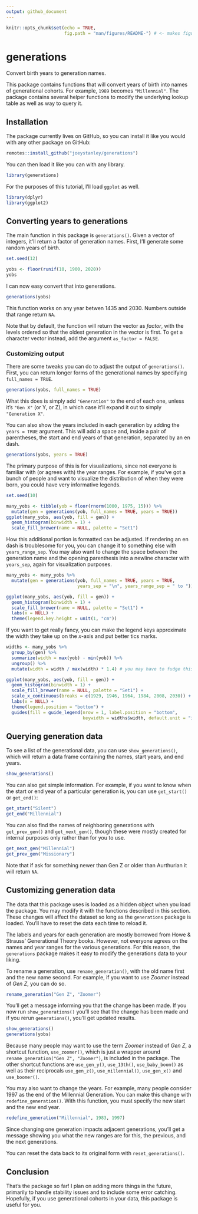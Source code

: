 ```yaml
---
output: github_document
---
```


```r
knitr::opts_chunk$set(echo = TRUE,
                      fig.path = "man/figures/README-") # <- makes figures accessible 
```

# generations

Convert birth years to generation names.

This package contains functions that will convert years of birth into names of generational cohorts. For example, `1989` becomes `"Millennial"`. The package contains several helper functions to modify the underlying lookup table as well as way to query it.

## Installation

The package currently lives on GitHub, so you can install it like you would with any other package on GitHub:

```r
remotes::install_github("joeystanley/generations")
```

You can then load it like you can with any library.

```r
library(generations)
```

For the purposes of this tutorial, I'll load `ggplot` as well.

```r
library(dplyr)
library(ggplot2)
```

## Converting years to generations

The main function in this package is `generations()`. Given a vector of integers, it'll return a factor of generation names.  First, I'll generate some random years of birth.

```r
set.seed(12)
```


```r
yobs <- floor(runif(10, 1900, 2020))
yobs
```

I can now easy convert that into generations.

```r
generations(yobs)
```

This function works on any year betwen 1435 and 2030. Numbers outside that range return `NA`. 

Note that by default, the function will return the vector as *factor*, with the levels ordered so that the oldest generation in the vector is first. To get a character vector instead, add the argument `as_factor = FALSE`.

### Customizing output

There are some tweaks you can do to adjust the output of `generations()`. First, you can return longer forms of the generational names by specifying `full_names = TRUE`. 

```r
generations(yobs, full_names = TRUE)
```

What this does is simply add `"Generation"` to the end of each one, unless it's `"Gen X"` (or Y, or Z), in which case it'll expand it out to simply `"Generation X"`.

You can also show the years included in each generation by adding the `years = TRUE` argument. This will add a space and, inside a pair of parentheses, the start and end years of that generation, separated by an en dash. 

```r
generations(yobs, years = TRUE)
```

The primary purpose of this is for visualizations, since not everyone is familiar with (or agrees with) the year ranges. For example, if you've got a bunch of people and want to visualize the distribution of when they were born, you could have very informative legends.

```r
set.seed(10)
```

```r
many_yobs <- tibble(yob = floor(rnorm(1000, 1975, 15))) %>%
  mutate(gen = generations(yob, full_names = TRUE, years = TRUE))
ggplot(many_yobs, aes(yob, fill = gen)) + 
  geom_histogram(binwidth = 1) + 
  scale_fill_brewer(name = NULL, palette = "Set1")
```

How this additional portion is formatted can be adjusted. If rendering an en dash is troublesome for you, you can change it to something else with `years_range_sep`. You may also want to change the space between the generation name and the opening parenthesis into a newline character with `years_sep`, again for visualization purposes.

```r
many_yobs <- many_yobs %>%
  mutate(gen = generations(yob, full_names = TRUE, years = TRUE,
                           years_sep = "\n", years_range_sep = " to "))

ggplot(many_yobs, aes(yob, fill = gen)) + 
  geom_histogram(binwidth = 1) + 
  scale_fill_brewer(name = NULL, palette = "Set1") + 
  labs(x = NULL) + 
  theme(legend.key.height = unit(1, "cm"))
```

If you want to get really fancy, you can make the legend keys approximate the width they take up on the *x*-axis and put better tics marks.

```r
widths <- many_yobs %>%
  group_by(gen) %>%
  summarize(width = max(yob) - min(yob)) %>%
  ungroup() %>%
  mutate(width = width / max(width) * 1.4) # you may have to fudge this a little more

ggplot(many_yobs, aes(yob, fill = gen)) + 
  geom_histogram(binwidth = 1) + 
  scale_fill_brewer(name = NULL, palette = "Set1") + 
  scale_x_continuous(breaks = c(1929, 1946, 1964, 1984, 2008, 2030)) + 
  labs(x = NULL) + 
  theme(legend.position = "bottom") + 
  guides(fill = guide_legend(nrow = 1, label.position = "bottom", 
                             keywidth = widths$width, default.unit = "inches"))
```

## Querying generation data

To see a list of the generational data, you can use `show_generations()`, which will return a data frame containing the names, start years, and end years.

```r
show_generations()
```

You can also get simple information. For example, if you want to know when the start or end year of a particular generation is, you can use `get_start()` or `get_end()`:

```r
get_start("Silent")
get_end("Millennial")
```

You can also find the names of neighboring generations with `get_prev_gen()` and `get_next_gen()`, though these were mostly created for internal purposes only rather than for you to use.

```r
get_next_gen("Millennial")
get_prev_gen("Missionary")
```

Note that if ask for something newer than Gen Z or older than Aurthurian it will return `NA`.

## Customizing generation data

The data that this package uses is loaded as a hidden object when you load the package. You may modify it with the functions described in this section. These changes will affect the dataset so long as the `generations` package is loaded. You'll have to reset the data each time to reload it. 

The labels and years for each generation are mostly borrowed from Howe & Strauss' Generational Theory books. However, not everyone agrees on the names and year ranges for the various generations. For this reason, the `generations` package makes it easy to modify the generations data to your liking. 

To rename a generation, use `rename_generation()`, with the old name first and the new name second. For example, if you want to use *Zoomer* instead of *Gen Z*, you can do so.

```r
rename_generation("Gen Z", "Zoomer")
```

You'll get a message informing you that the change has been made. If you now run `show_generations()` you'll see that the change has been made and if you rerun `generations()`, you'll get updated results.

```r
show_generations()
generations(yobs)
```

Because many people may want to use the term *Zoomer* instead of *Gen Z*, a shortcut function, `use_zoomer()`, which is just a wrapper around `rename_generation("Gen Z", "Zoomer")`, is included in the package. The other shortcut functions are `use_gen_y()`, `use_13th()`, `use_baby_boom()` as well as their reciprocals `use_gen_z()`, `use_millennial()`, `use_gen_x()` and `use_boomer()`. 

You may also want to change the years. For example, many people consider 1997 as the end of the Millennial Generation. You can make this change with `redefine_generation()`. With this function, you must specify the new start and the new end year.

```r
redefine_generation("Millennial", 1983, 1997)
```

Since changing one generation impacts adjacent generations, you'll get a message showing you what the new ranges are for this, the previous, and the next generations.

You can reset the data back to its original form with `reset_generations()`.

## Conclusion

That's the package so far! I plan on adding more things in the future, primarily to handle stability issues and to include some error catching. Hopefully, if you use generational cohorts in your data, this package is useful for you. 


